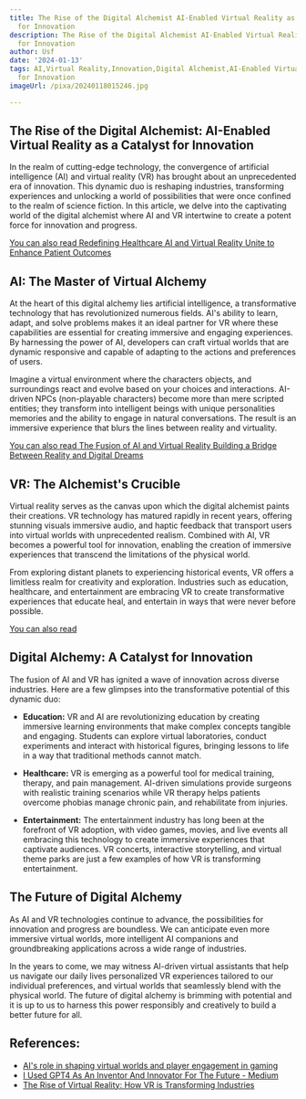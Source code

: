 ```yaml
---
title: The Rise of the Digital Alchemist AI-Enabled Virtual Reality as a Catalyst
  for Innovation
description: The Rise of the Digital Alchemist AI-Enabled Virtual Reality as a Catalyst
  for Innovation
author: Usf
date: '2024-01-13'
tags: AI,Virtual Reality,Innovation,Digital Alchemist,AI-Enabled Virtual Reality,Catalyst
  for Innovation
imageUrl: /pixa/20240118015246.jpg

---
```

## The  Rise of the Digital Alchemist: AI-Enabled Virtual Reality as  a Catalyst for Innovation

In the realm of cutting-edge technology, the convergence of artificial intelligence (AI) and virtual reality (VR) has brought about an unprecedented era of innovation. This dynamic duo is reshaping industries, transforming experiences and unlocking a world of  possibilities that were once confined to the realm of science fiction. In this article, we delve into  the captivating world of the digital alchemist where AI and VR intertwine to create a potent  force for innovation and progress.

[You can also read Redefining  Healthcare AI and Virtual Reality Unite to Enhance Patient Outcomes](Redefining%20Healthcare%20AI%20and%20Virtual%20Reality%20Unite%20to%20Enhance%20Patient%20Outcomes)


## AI: The Master of Virtual  Alchemy

At the heart of this digital alchemy lies artificial  intelligence, a transformative technology that has revolutionized numerous  fields.  AI's ability to learn, adapt, and solve problems  makes it an ideal  partner for VR where  these capabilities are essential for creating immersive and engaging  experiences. By harnessing the power of  AI, developers can  craft virtual worlds that are dynamic  responsive and capable  of adapting to the actions and preferences of  users.

Imagine  a virtual environment where the characters objects, and surroundings  react and evolve based on your choices and  interactions. AI-driven  NPCs (non-playable characters) become more than mere scripted entities;  they transform into intelligent beings with unique personalities memories and the ability to engage in natural conversations. The result is an immersive experience that blurs the lines between reality and virtuality.

[You can also read The Fusion of AI and Virtual Reality  Building  a Bridge Between  Reality and Digital Dreams](The%20Fusion%20of%20AI%20and%20Virtual%20Reality%20Building%20a%20Bridge%20Between%20Reality%20and%20Digital%20Dreams)


## VR: The Alchemist's Crucible

Virtual reality serves as the canvas upon which the digital alchemist paints their  creations. VR technology has matured rapidly in recent  years, offering stunning visuals immersive audio, and haptic  feedback  that transport users into virtual worlds with unprecedented realism. Combined with AI, VR becomes  a powerful tool for innovation, enabling the  creation of immersive experiences that transcend the limitations of the  physical world.

From exploring distant planets to experiencing historical events, VR offers  a limitless realm for creativity and exploration. Industries  such as  education, healthcare, and entertainment are embracing VR to create transformative experiences that educate heal, and  entertain in ways that were never before possible.

[You can also read ]()


## Digital Alchemy: A Catalyst for Innovation

The fusion  of AI and VR  has ignited a wave of innovation across diverse industries. Here are a few  glimpses into the transformative potential of this dynamic duo:

* **Education:** VR and AI are revolutionizing education by creating immersive learning environments that make complex concepts tangible and engaging. Students can explore virtual  laboratories, conduct experiments and interact  with historical figures,  bringing lessons  to life in a way  that  traditional methods cannot match.

* **Healthcare:** VR is emerging as a powerful tool for medical training, therapy, and pain management. AI-driven simulations provide surgeons with realistic training scenarios while VR therapy  helps patients overcome phobias manage chronic pain, and rehabilitate from injuries.

*  **Entertainment:** The entertainment industry has  long been at the forefront of VR adoption, with  video games, movies, and live events  all  embracing this technology to create immersive experiences that captivate audiences. VR concerts,  interactive storytelling, and virtual theme parks are just  a few examples of  how VR is transforming entertainment.

## The  Future  of Digital Alchemy

As AI and VR technologies continue to advance, the possibilities for innovation and progress are  boundless. We can anticipate even more immersive virtual worlds, more intelligent AI companions  and groundbreaking applications across a wide range of industries.

In the years  to come, we may witness AI-driven  virtual assistants that help us navigate our daily lives personalized VR experiences tailored to  our individual preferences, and virtual worlds that seamlessly blend with the physical world. The future of digital alchemy is brimming with potential and it is up to us to harness this power responsibly and creatively to build a better future for all.

## References:
- [AI's role in shaping virtual worlds and player engagement in gaming](https://interestingengineering.com/gaming/ais-role-in-shaping-virtual-worlds-and-player-engagement-in-gaming)
- [I Used GPT4 As An Inventor And Innovator For The Future - Medium](https://medium.com/predict/i-used-gpt4-as-an-inventor-and-innovator-for-the-future-here-is-what-it-created-in-just-90-minutes-d2e9f7b71a65)
- [The Rise of Virtual Reality: How VR is Transforming Industries](https://medium.com/@devaangnadkarni01/the-rise-of-virtual-reality-how-vr-is-transforming-industries-fd6fecb988bc)
